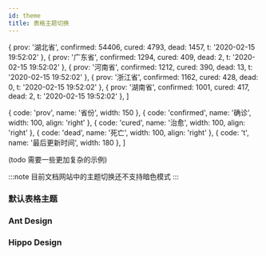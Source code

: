 ```yaml
---
id: theme
title: 表格主题切换
---
```



  { prov: '湖北省', confirmed: 54406, cured: 4793, dead: 1457, t: '2020-02-15 19:52:02' },
  { prov: '广东省', confirmed: 1294, cured: 409, dead: 2, t: '2020-02-15 19:52:02' },
  { prov: '河南省', confirmed: 1212, cured: 390, dead: 13, t: '2020-02-15 19:52:02' },
  { prov: '浙江省', confirmed: 1162, cured: 428, dead: 0, t: '2020-02-15 19:52:02' },
  { prov: '湖南省', confirmed: 1001, cured: 417, dead: 2, t: '2020-02-15 19:52:02' },
]

  { code: 'prov', name: '省份', width: 150 },
  { code: 'confirmed', name: '确诊', width: 100, align: 'right' },
  { code: 'cured', name: '治愈', width: 100, align: 'right' },
  { code: 'dead', name: '死亡', width: 100, align: 'right' },
  { code: 't', name: '最后更新时间', width: 180 },
]

(todo 需要一些更加复杂的示例)

:::note
目前文档网站中的主题切换还不支持暗色模式
:::

### 默认表格主题

<BaseTable dataSource={dataSource} columns={columns} />

### Ant Design

<AntdBaseTable dataSource={dataSource} columns={columns} />

### Hippo Design

<HippoBaseTable dataSource={dataSource} columns={columns} />
